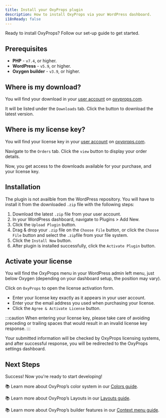 ```yaml
---
title: Install your OxyProps plugin
description: How to install OxyProps via your WordPress dashboard.
i18nReady: false
---
```



Ready to install OxyProps? Follow our set-up guide to get started.


## Prerequisites

- **PHP** - `v7.4`, or higher.
- **WordPress** - `v5.9`, or higher.
- **Oxygen builder** - `v3.9`, or higher.

## Where is my download?

You will find your download in your [user account](https://oxyprops.com/my-account/) on [oxyprops.com](https://oxyprops.com).

It will be listed under the `Downloads` tab. Click the button to download the latest version.

## Where is my license key?

You will find your license key in your [user account](https://oxyprops.com/my-account/) on [oxyprops.com](https://oxyprops.com).

Navigate to the `Orders` tab. Click the `view` button to display your order details.

Now, you get access to the downloads available for your purchase, and your license key.

## Installation

The plugin is not availble from the WordPress repository. You will have to install it from the downloaded `.zip` file with the following steps:  


1. Download the latest `.zip` file from your user account.
2. In your WordPress dashboard, navigate to Plugins > Add New.
3. Click the `Upload Plugin` button.
4. Drag & drop your `.zip` file on the `Choose File` button, or click the `Choose File` button and select the `.zip`file from your file system.
5. Click the `Install Now` button.
6. After plugin is installed successfully, click the `Activate Plugin` button.

## Activate your license

You will find the OxyProps menu in your WordPress admin left menu, just below Oxygen (depending on your dashboard setup, the position may vary).

Click on `OxyProps` to open the license activation form.

- Enter your license key exactly as it appears in your user account.
- Enter your the email address you used when purchasing your license.
- Click the `Agree & Activate License` button.

:::caution
When entering your license key, please take care of avoiding preceding or trailing spaces that would result in an invalid license key response.
:::

Your submitted information will be checked by OxyProps licensing systems, and after successful response, you will be redirected to the OxyProps settings dashboard.

## Next Steps

Success! Now you're ready to start developing!

📚 Learn more about OxyProp’s color system in our [Colors guide](/en/framework/colors/).

📚 Learn more about OxyProp’s Layouts in our [Layouts guide](/en/framework/layouts/).

📚 Learn more about OxyProp’s builder features in our [Context menu guide](/en/features/context-menu/).